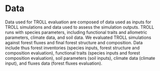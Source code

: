 # Data

Data used for TROLL evaluation are composed of data used as inputs for TROLL simulations and data used to assess the simulation outputs. TROLL runs with species parameters, including functional traits and allometric parameters, climate data, and soil data. We evaluated TROLL simulations against forest fluxes and final forest structure and composition. Data include thus forest inventories (species inputs, forest structure and composition evaluation), functional traits (species inputs and forest composition evaluation), soil parameters (soil inputs), climate data (climate input), and fluxes data (forest fluxes evaluation).
